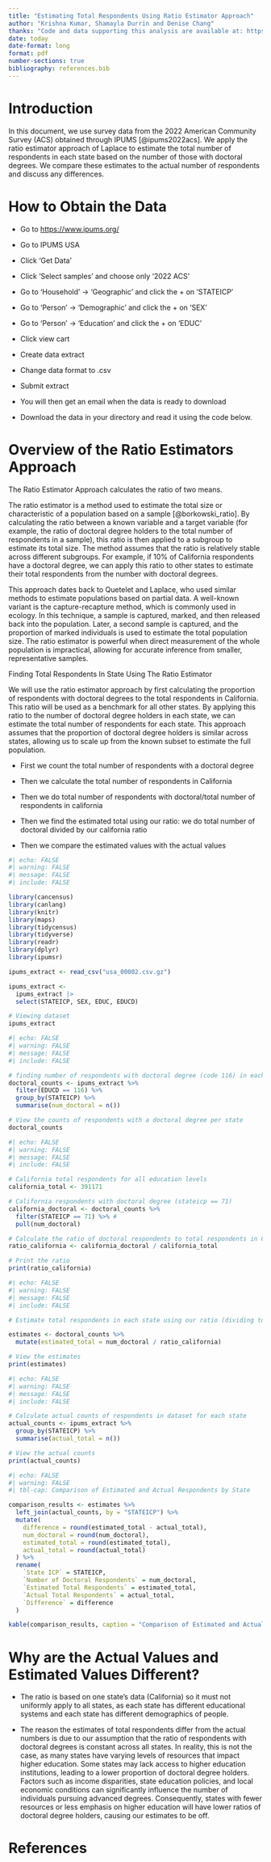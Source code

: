 ```yaml
---
title: "Estimating Total Respondents Using Ratio Estimator Approach"
author: "Krishna Kumar, Shamayla Durrin and Denise Chang"
thanks: "Code and data supporting this analysis are available at: https://github.com/DeniseChang9/UsingSurveyData"
date: today
date-format: long
format: pdf
number-sections: true
bibliography: references.bib
---
```


# Introduction

In this document, we use survey data from the 2022 American Community Survey (ACS) obtained through IPUMS [@ipums2022acs]. We apply the ratio estimator approach of Laplace to estimate the total number of respondents in each state based on the number of those with doctoral degrees. We compare these estimates to the actual number of respondents and discuss any differences.

# How to Obtain the Data

-   Go to <https://www.ipums.org/>

-   Go to IPUMS USA

-   Click 'Get Data'

-   Click 'Select samples' and choose only '2022 ACS'

-   Go to 'Household' -\> 'Geographic' and click the + on 'STATEICP'

-   Go to 'Person' -\> 'Demographic' and click the + on 'SEX'

-   Go to 'Person' -\> 'Education' and click the + on 'EDUC'

-   Click view cart

-   Create data extract

-   Change data format to .csv

-   Submit extract

-   You will then get an email when the data is ready to download

-   Download the data in your directory and read it using the code below.

# Overview of the Ratio Estimators Approach

The Ratio Estimator Approach calculates the ratio of two means.

The ratio estimator is a method used to estimate the total size or characteristic of a population based on a sample [@borkowski_ratio]. By calculating the ratio between a known variable and a target variable (for example, the ratio of doctoral degree holders to the total number of respondents in a sample), this ratio is then applied to a subgroup to estimate its total size. The method assumes that the ratio is relatively stable across different subgroups. For example, if 10% of California respondents have a doctoral degree, we can apply this ratio to other states to estimate their total respondents from the number with doctoral degrees.

This approach dates back to Quetelet and Laplace, who used similar methods to estimate populations based on partial data. A well-known variant is the capture-recapture method, which is commonly used in ecology. In this technique, a sample is captured, marked, and then released back into the population. Later, a second sample is captured, and the proportion of marked individuals is used to estimate the total population size. The ratio estimator is powerful when direct measurement of the whole population is impractical, allowing for accurate inference from smaller, representative samples.

Finding Total Respondents In State Using The Ratio Estimator

We will use the ratio estimator approach by first calculating the proportion of respondents with doctoral degrees to the total respondents in California. This ratio will be used as a benchmark for all other states. By applying this ratio to the number of doctoral degree holders in each state, we can estimate the total number of respondents for each state. This approach assumes that the proportion of doctoral degree holders is similar across states, allowing us to scale up from the known subset to estimate the full population.

-   First we count the total number of respondents with a doctoral degree

-   Then we calculate the total number of respondents in California

-   Then we do total number of respondents with doctoral/total number of respondents in california

-   Then we find the estimated total using our ratio: we do total number of doctoral divided by our california ratio

-   Then we compare the estimated values with the actual values

```r
#| echo: FALSE 
#| warning: FALSE
#| message: FALSE
#| include: FALSE

library(cancensus)
library(canlang)
library(knitr)
library(maps)
library(tidycensus)
library(tidyverse)
library(readr)
library(dplyr)
library(ipumsr)

ipums_extract <- read_csv("usa_00002.csv.gz")

ipums_extract <- 
  ipums_extract |>
  select(STATEICP, SEX, EDUC, EDUCD)

# Viewing dataset
ipums_extract
```

```r
#| echo: FALSE 
#| warning: FALSE
#| message: FALSE
#| include: FALSE

# finding number of respondents with doctoral degree (code 116) in each state
doctoral_counts <- ipums_extract %>%
  filter(EDUCD == 116) %>%
  group_by(STATEICP) %>%
  summarise(num_doctoral = n())

# View the counts of respondents with a doctoral degree per state
doctoral_counts
```

```r
#| echo: FALSE 
#| warning: FALSE
#| message: FALSE
#| include: FALSE

# California total respondents for all education levels
california_total <- 391171

# California respondents with doctoral degree (stateicp == 71)
california_doctoral <- doctoral_counts %>%
  filter(STATEICP == 71) %>% # 
  pull(num_doctoral)

# Calculate the ratio of doctoral respondents to total respondents in California
ratio_california <- california_doctoral / california_total

# Print the ratio
print(ratio_california)
```

```r
#| echo: FALSE 
#| warning: FALSE
#| message: FALSE
#| include: FALSE

# Estimate total respondents in each state using our ratio (dividing total doctoral respondents by our ratio of California)

estimates <- doctoral_counts %>%
  mutate(estimated_total = num_doctoral / ratio_california)

# View the estimates
print(estimates)

```

```r
#| echo: FALSE 
#| warning: FALSE
#| message: FALSE
#| include: FALSE

# Calculate actual counts of respondents in dataset for each state
actual_counts <- ipums_extract %>%
  group_by(STATEICP) %>%
  summarise(actual_total = n())

# View the actual counts
print(actual_counts)

```

\newpage

```r
#| echo: FALSE 
#| warning: FALSE
#| tbl-cap: Comparison of Estimated and Actual Respondents by State

comparison_results <- estimates %>%
  left_join(actual_counts, by = "STATEICP") %>%
  mutate(
    difference = round(estimated_total - actual_total),
    num_doctoral = round(num_doctoral),
    estimated_total = round(estimated_total),
    actual_total = round(actual_total)
  ) %>%
  rename(
    `State ICP` = STATEICP,
    `Number of Doctoral Respondents` = num_doctoral,
    `Estimated Total Respondents` = estimated_total,
    `Actual Total Respondents` = actual_total,
    `Difference` = difference
  )

kable(comparison_results, caption = "Comparison of Estimated and Actual Respondents by State")
```

# Why are the Actual Values and Estimated Values Different?

-   The ratio is based on one state's data (California) so it must not uniformly apply to all states, as each state has different educational systems and each state has different demographics of people.

-   The reason the estimates of total respondents differ from the actual numbers is due to our assumption that the ratio of respondents with doctoral degrees is constant across all states. In reality, this is not the case, as many states have varying levels of resources that impact higher education. Some states may lack access to higher education institutions, leading to a lower proportion of doctoral degree holders. Factors such as income disparities, state education policies, and local economic conditions can significantly influence the number of individuals pursuing advanced degrees. Consequently, states with fewer resources or less emphasis on higher education will have lower ratios of doctoral degree holders, causing our estimates to be off.

# References